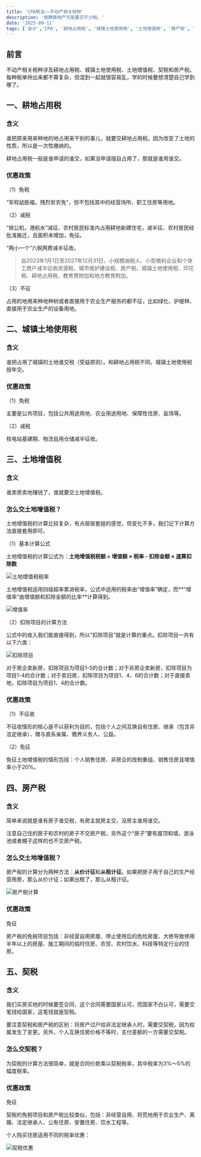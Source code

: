 ```yaml
---
title: 'CPA税法——不动产相关税种'
description: '倒腾房地产可是要交不少税。'
date: '2025-09-11'
tags: ['会计','CPA', '耕地占用税', '城镇土地使用税', '土地增值税', '房产税', '契税']
---
```


## 前言

不动产相关税种涉及耕地占用税、城镇土地使用税、土地增值税、契税和房产税。每种税单拎出来都不算复杂，但混到一起就很容易乱，学的时候要想清楚自己学到哪了。

## 一、耕地占用税

### 含义

谁把原来用来种地的地占用来干别的事儿，就要交耕地占用税。因为改变了土地的性质，所以是一次性缴纳的。

耕地占用税一般是谁申请的谁交，如果没申请擅自占用了，那就是谁用谁交。

### 优惠政策

（1）免税

“军校幼医福，残烈贫农免”，但不包括其中的经营场所、职工住房等用地。

（2）减税

“铁公机，港航水”减征、农村居民标准内占用耕地新建住宅，减半征、农村居民经批准搬迁，且面积未增加，免征。

“两小一个”六税两费减半征收。

> 自2023年1月1日至2027年12月31日，小规模纳税人、小型微利企业和个体工商户减半征收资源税、城市维护建设税、房产税、城镇土地使用税、印花税、耕地占用税、教育费附加和地方教育附加。

（3）不征

占用的地用来种地种树或者直接用于农业生产服务的都不征，比如绿化、护堤林、直接用于农业生产的设备用地。

## 二、城镇土地使用税

### 含义

谁把占用了城镇的土地谁交税（受益原则）。和耕地占用税不同，城镇土地使用税按年交。

### 优惠政策

（1）免税

主要是公共项目，包括公共用途用地、农业用途用地、保障性住房、盐场等。

（2）减税

核电站基建期、物流自用仓储减半征收。

## 三、土地增值税

### 含义

谁卖房卖地赚钱了，谁就要交土地增值税。

### 怎么交土地增值税？

土地增值税的计算比较复杂，有点层层套娃的感觉，但变化不多，我们记下计算方法直接套用即可。

（1）基本计算公式

土地增值税的计算公式为：**土地增值税税额 = 增值额 × 税率 - 扣除金额 × 速算扣除数**

<div style={{ display: 'flex', justifyContent: 'center' }}>
  <img
    src="/images/blog/CPA-Tax-Real-Estate-Related-Taxes/1.webp"
    alt="土地增值税税率"
    style={{ width: '100%', maxWidth: '600px', height: 'auto' }}
  />
</div>

土地增值税适用四级超率累进税率，公式中适用的税率由“增值率”确定，而**“增值率”由增值额和扣除金额的比率**计算得到。

<div style={{ display: 'flex', justifyContent: 'center' }}>
  <img
    src="/images/blog/CPA-Tax-Real-Estate-Related-Taxes/2.webp"
    alt="增值率"
    style={{ width: '100%', maxWidth: '600px', height: 'auto' }}
  />
</div>

（2）扣除项目的计算方法

公式中的收入我们能直接得到，所以“扣除项目”就是计算的重点。扣除项目一共有以下六类：

<div style={{ display: 'flex', justifyContent: 'center' }}>
  <img
    src="/images/blog/CPA-Tax-Real-Estate-Related-Taxes/3.webp"
    alt="扣除项目"
    style={{ width: '100%', maxWidth: '600px', height: 'auto' }}
  />
</div>

对于房企卖新房，扣除项目为项目1-5的合计数；对于非房企卖新房，扣除项目为项目1-4的合计数；对于卖旧房，扣除项目为项目1、4、6的合计数；对于直接卖地，扣除项目为项目1、4的合计数。

### 优惠政策

（1）不征收

不征收情形的核心是不以获利为目的，包括个人之间互换自有住房、继承（包含非法定继承）、赠与直系亲属、赡养义务人、公益。

（2）免征

免征土地增值税的情形包括：个人销售住房、非房企的改制重组、销售住房且增值率小于20%。

## 四、房产税

### 含义

简单来说就是谁有房子谁交税，有房主就房主交，没房主谁用谁交。

注意自己住的房子和农村的房子不交房产税，另外这个“房子”要有屋顶和墙，游泳池或者棚子这样的也不交房产税。

### 怎么交土地增值税？

房产税的计算分为两种方法：**从价计征**和**从租计征**。如果把房子用于自己的生产经营用房，那么从价计征；如果出租了，那么从租计征。

<div style={{ display: 'flex', justifyContent: 'center' }}>
  <img
    src="/images/blog/CPA-Tax-Real-Estate-Related-Taxes/4.webp"
    alt="房产税计算"
    style={{ width: '100%', maxWidth: '600px', height: 'auto' }}
  />
</div>

### 优惠政策

免征

房产税的免税项目包括：非经营自用房屋、停止使用后的危险房屋、大修导致停用半年以上的房屋、施工期间的临时住房、农贸、农村饮水、科技等特定行业的住房。

## 五、契税

### 含义

我们买房买地的时候要签合同，这个合同需要国家认可，而国家不白认可，需要交笔钱给国家，这笔钱就是契税。

要注意契税和房产税的区别：将房产过户给非法定继承人时，需要交契税，因为权属发生了变更。另外，个人互换住房价格不等时，支付差额的一方需要交契税。

### 怎么交契税？

为契税的计算方法很简单，就是合同价款乘以契税税率，其中税率为3%～5%的幅度税率。

### 优惠政策

免征

契税的免税项目和房产税比较类似，包括：非经营自用、将荒地用于农业生产、离婚、法定继承人、公有住房、安置住房、饮水工程等。

个人购买住房适用不同的税率优惠：

<div style={{ display: 'flex', justifyContent: 'center' }}>
  <img
    src="/images/blog/CPA-Tax-Real-Estate-Related-Taxes/5.webp"
    alt="契税优惠"
    style={{ width: '100%', maxWidth: '600px', height: 'auto' }}
  />
</div>

